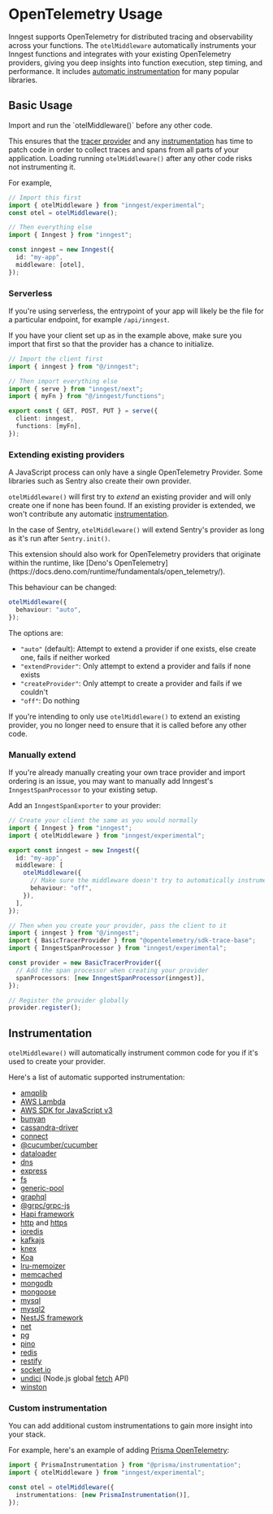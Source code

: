 

# OpenTelemetry Usage

Inngest supports OpenTelemetry for distributed tracing and observability across your functions. The `otelMiddleware` automatically instruments your Inngest functions and integrates with your existing OpenTelemetry providers, giving you deep insights into function execution, step timing, and performance. It includes [automatic instrumentation](#instrumentation) for many popular libraries.

## Basic Usage

<Callout>
  Import and run the `otelMiddleware()` before any other code.

  This ensures that the [tracer
  provider](https://opentelemetry.io/docs/concepts/signals/traces/#tracer-provider)
  and any
  [instrumentation](https://opentelemetry.io/docs/concepts/instrumentation/) has
  time to patch code in order to collect traces and spans from all parts of your
  application. Loading running `otelMiddleware()` after any other code risks not
  instrumenting it.
</Callout>

For example,

```ts
// Import this first
import { otelMiddleware } from "inngest/experimental";
const otel = otelMiddleware();

// Then everything else
import { Inngest } from "inngest";

const inngest = new Inngest({
  id: "my-app",
  middleware: [otel],
});
```

### Serverless

If you're using serverless, the entrypoint of your app will likely be the file
for a particular endpoint, for example `/api/inngest`.

If you have your client set up as in the example above, make sure you import
that first so that the provider has a chance to initialize.

```ts
// Import the client first
import { inngest } from "@/inngest";

// Then import everything else
import { serve } from "inngest/next";
import { myFn } from "@/inngest/functions";

export const { GET, POST, PUT } = serve({
  client: inngest,
  functions: [myFn],
});
```

### Extending existing providers

A JavaScript process can only have a single OpenTelemetry Provider. Some
libraries such as Sentry also create their own provider.

`otelMiddleware()` will first try to _extend_ an existing provider and will only
create one if none has been found. If an existing provider is extended, we won't
contribute any automatic [instrumentation](#instrumentation).

In the case of Sentry, `otelMiddleware()` will extend Sentry's provider as long
as it's run after `Sentry.init()`.

<Note>
  This extension should also work for OpenTelemetry providers that originate
  within the runtime, like [Deno's OpenTelemetry](https://docs.deno.com/runtime/fundamentals/open_telemetry/).
</Note>

This behaviour can be changed:

```ts
otelMiddleware({
  behaviour: "auto",
});
```

The options are:

- `"auto"` (default): Attempt to extend a provider if one exists, else create one, fails
  if neither worked
- `"extendProvider"`: Only attempt to extend a provider and fails if none exists
- `"createProvider"`: Only attempt to create a provider and fails if we couldn't
- `"off"`: Do nothing

If you're intending to only use `otelMiddleware()` to extend an existing
provider, you no longer need to ensure that it is called before any other code.

### Manually extend

If you're already manually creating your own trace provider and import ordering
is an issue, you may want to manually add Inngest's `InngestSpanProcessor` to
your existing setup.

Add an `InngestSpanExporter` to your provider:

```ts
// Create your client the same as you would normally
import { Inngest } from "inngest";
import { otelMiddleware } from "inngest/experimental";

export const inngest = new Inngest({
  id: "my-app",
  middleware: [
    otelMiddleware({
      // Make sure the middleware doesn't try to automatically instrument
      behaviour: "off",
    }),
  ],
});
```

```ts
// Then when you create your provider, pass the client to it
import { inngest } from "@/inngest";
import { BasicTracerProvider } from "@opentelemetry/sdk-trace-base";
import { InngestSpanProcessor } from "inngest/experimental";

const provider = new BasicTracerProvider({
  // Add the span processor when creating your provider
  spanProcessors: [new InngestSpanProcessor(inngest)],
});

// Register the provider globally
provider.register();
```

## Instrumentation

`otelMiddleware()` will automatically instrument common code for you if it's
used to create your provider.

Here's a list of automatic supported instrumentation:

- [amqplib](https://www.npmjs.com/package/amqplib)
- [AWS Lambda](https://docs.aws.amazon.com/lambda/latest/dg/nodejs-handler.html)
- [AWS SDK for JavaScript v3](https://github.com/aws/aws-sdk-js-v3)
- [bunyan](https://www.npmjs.com/package/bunyan)
- [cassandra-driver](https://www.npmjs.com/package/cassandra-driver)
- [connect](https://github.com/senchalabs/connect)
- [@cucumber/cucumber](https://www.npmjs.com/package/@cucumber/cucumber)
- [dataloader](https://www.npmjs.com/package/dataloader)
- [dns](http://nodejs.org/dist/latest/docs/api/dns.html)
- [express](https://github.com/expressjs/express)
- [fs](http://nodejs.org/dist/latest/docs/api/fs.html)
- [generic-pool](https://github.com/coopernurse/node-pool)
- [graphql](https://www.npmjs.com/package/graphql)
- [@grpc/grpc-js](https://grpc.io/blog/grpc-js-1.0/)
- [Hapi framework](https://www.npmjs.com/package/@hapi/hapi)
- [http](https://nodejs.org/api/http.html) and
  [https](https://nodejs.org/api/https.html)
- [ioredis](https://github.com/luin/ioredis)
- [kafkajs](https://www.npmjs.com/package/kafkajs)
- [knex](https://github.com/knex/knex)
- [Koa](https://github.com/koajs/koa)
- [lru-memoizer](https://github.com/jfromaniello/lru-memoizer)
- [memcached](https://www.npmjs.com/package/memcached)
- [mongodb](https://github.com/mongodb/node-mongodb-native)
- [mongoose](https://github.com/Automattic/mongoose)
- [mysql](https://www.npmjs.com/package/mysql)
- [mysql2](https://github.com/sidorares/node-mysql2)
- [NestJS framework](https://nestjs.com/)
- [net](http://nodejs.org/dist/latest/docs/api/net.html)
- [pg](https://github.com/brianc/node-postgres)
- [pino](https://www.npmjs.com/package/pino)
- [redis](https://github.com/NodeRedis/node_redis)
- [restify](https://github.com/restify/node-restify)
- [socket.io](https://github.com/socketio/socket.io)
- [undici](https://undici.nodejs.org/) (Node.js global
  [fetch](https://nodejs.org/docs/latest/api/globals.html#fetch) API)
- [winston](https://www.npmjs.com/package/winston)

### Custom instrumentation

You can add additional custom instrumentations to gain more insight into your
stack.

For example, here's an example of adding [Prisma
OpenTelemetry](https://www.prisma.io/docs/orm/prisma-client/observability-and-logging/opentelemetry-tracing):

```ts
import { PrismaInstrumentation } from "@prisma/instrumentation";
import { otelMiddleware } from "inngest/experimental";

const otel = otelMiddleware({
  instrumentations: [new PrismaInstrumentation()],
});
```
